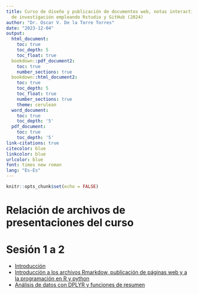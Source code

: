 ```yaml
---
title: Curso de diseño y publicación de documentos web, notas interactivas y resultados
  de investigación empleando Rstudio y GitHub (2024)
author: "Dr. Oscar V. De la Torre Torres"
date: "2023-12-04"
output:
  html_document:
    toc: true
    toc_depth: 5
    toc_float: true
  bookdown::pdf_document2:
    toc: true
    number_sections: true
  bookdown::html_document2:
    toc: true
    toc_depth: 5
    toc_float: true
    number_sections: true
    theme: cerulean
  word_document:
    toc: true
    toc_depth: '5'
  pdf_document:
    toc: true
    toc_depth: '5'
link-citations: true
citecolor: blue
linkcolor: blue
urlcolor: blue
font: times new roman
lang: "Es-Es"
---
```


```r
knitr::opts_chunk$set(echo = FALSE)
```

# Relación de archivos de presentaciones del curso

# Sesión 1 a 2

- [Introducción](https://oscarvdelatorretorres.github.io/cursos/cursoR2024/presentaciones/00introduccion/)
- [Introducción a los archivos Rmarkdow, publicación de páginas web y a la programación en R y python](https://oscarvdelatorretorres.github.io/cursos/cursoR2024/presentaciones/01RMarkdown/)
- [Análisis de datos con DPLYR y funciones de resumen](https://oscarvdelatorretorres.github.io/cursos/cursoR2024/presentaciones/02analisisEstadistico/)
